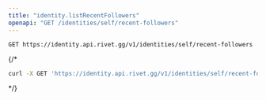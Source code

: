 ```yaml
---
title: "identity.listRecentFollowers"
openapi: "GET /identities/self/recent-followers"
---
```


```
GET https://identity.api.rivet.gg/v1/identities/self/recent-followers
```


{/*<RequestExample>
```bash curl
curl -X GET 'https://identity.api.rivet.gg/v1/identities/self/recent-followers'
```
</RequestExample>*/}

